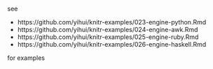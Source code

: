see

- https://github.com/yihui/knitr-examples/023-engine-python.Rmd
- https://github.com/yihui/knitr-examples/024-engine-awk.Rmd
- https://github.com/yihui/knitr-examples/025-engine-ruby.Rmd
- https://github.com/yihui/knitr-examples/026-engine-haskell.Rmd

for examples

